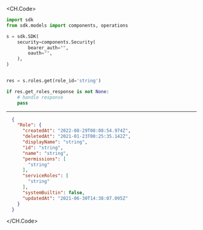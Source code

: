 
<CH.Code>
```python Get.py
import sdk
from sdk.models import components, operations

s = sdk.SDK(
    security=components.Security(
        bearer_auth="",
        oauth="",
    ),
)


res = s.roles.get(role_id='string')

if res.get_roles_response is not None:
    # handle response
    pass
```
---

```json Example Response
  {
    "Role": {
      "createdAt": "2022-08-29T08:08:54.974Z",
      "deletedAt": "2021-01-23T00:25:35.142Z",
      "displayName": "string",
      "id": "string",
      "name": "string",
      "permissions": [
        "string"
      ],
      "serviceRoles": [
        "string"
      ],
      "systemBuiltin": false,
      "updatedAt": "2021-06-30T14:38:07.095Z"
    }
  }
```
</CH.Code>
